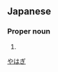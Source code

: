 ==Japanese==
{{ja-kanjitab|矢|作}}

===Proper noun===
{{ja-pos|proper|やはぎ}}

# {{surname|lang=ja}}

[[Category:Japanese surnames|やはぎ]]
